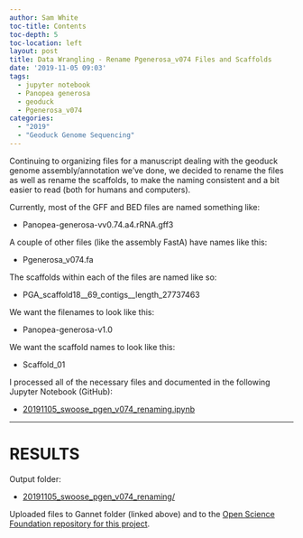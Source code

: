 ```yaml
---
author: Sam White
toc-title: Contents
toc-depth: 5
toc-location: left
layout: post
title: Data Wrangling - Rename Pgenerosa_v074 Files and Scaffolds
date: '2019-11-05 09:03'
tags:
  - jupyter notebook
  - Panopea generosa
  - geoduck
  - Pgenerosa_v074
categories:
  - "2019"
  - "Geoduck Genome Sequencing"
---
```

Continuing to organizing files for a manuscript dealing with the geoduck genome assembly/annotation we've done, we decided to rename the files as well as rename the scaffolds, to make the naming consistent and a bit easier to read (both for humans and computers).

Currently, most of the GFF and BED files are named something like:

- Panopea-generosa-vv0.74.a4.rRNA.gff3

A couple of other files (like the assembly FastA) have names like this:

- Pgenerosa_v074.fa

The scaffolds within each of the files are named like so:

- PGA_scaffold18__69_contigs__length_27737463


We want the filenames to look like this:

- Panopea-generosa-v1.0

We want the scaffold names to look like this:

- Scaffold_01

I processed all of the necessary files and documented in the following Jupyter Notebook (GitHub):

- [20191105_swoose_pgen_v074_renaming.ipynb](https://github.com/RobertsLab/code/blob/master/notebooks/sam/20191105_swoose_pgen_v074_renaming.ipynb)

---

# RESULTS

Output folder:

- [20191105_swoose_pgen_v074_renaming/](https://gannet.fish.washington.edu/Atumefaciens/20191105_swoose_pgen_v074_renaming/)

Uploaded files to Gannet folder (linked above) and to the [Open Science Foundation repository for this project](https://osf.io/yem8n/).
